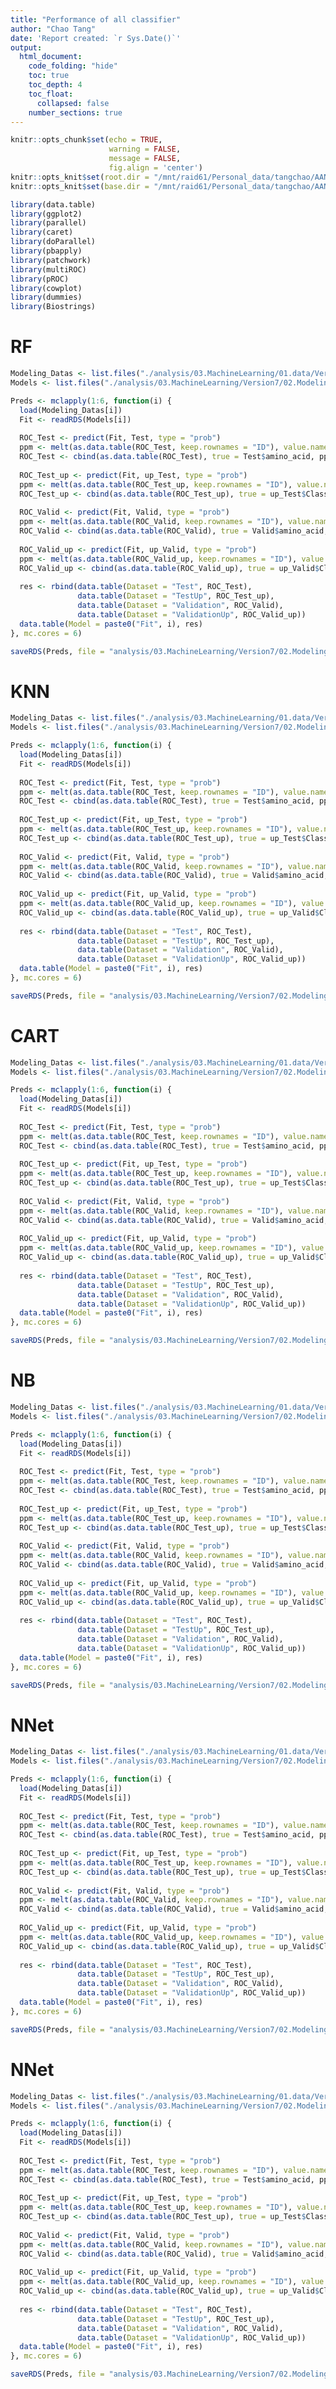 ```yaml
---
title: "Performance of all classifier"
author: "Chao Tang"
date: 'Report created: `r Sys.Date()`'
output: 
  html_document: 
    code_folding: "hide"
    toc: true
    toc_depth: 4
    toc_float: 
      collapsed: false
    number_sections: true
---
```


```r
knitr::opts_chunk$set(echo = TRUE, 
                      warning = FALSE, 
                      message = FALSE, 
                      fig.align = 'center')
knitr::opts_knit$set(root.dir = "/mnt/raid61/Personal_data/tangchao/AANanopore")
knitr::opts_knit$set(base.dir = "/mnt/raid61/Personal_data/tangchao/AANanopore")
```

```r
library(data.table)
library(ggplot2)
library(parallel)
library(caret)
library(doParallel)
library(pbapply)
library(patchwork)
library(multiROC)
library(pROC)
library(cowplot)
library(dummies)
library(Biostrings)
```

# RF

```r
Modeling_Datas <- list.files("./analysis/03.MachineLearning/01.data/Version7", "Modeling_Data", full.names = T)
Models <- list.files("./analysis/03.MachineLearning/Version7/02.Modeling/01.RF/01.Models", "RF_Density_Line_Ony", full.names = T)

Preds <- mclapply(1:6, function(i) {
  load(Modeling_Datas[i])
  Fit <- readRDS(Models[i])
  
  ROC_Test <- predict(Fit, Test, type = "prob")
  ppm <- melt(as.data.table(ROC_Test, keep.rownames = "ID"), value.name = "Prob", variable.name = "pred")[, .SD[which.max(Prob), ], ID]
  ROC_Test <- cbind(as.data.table(ROC_Test), true = Test$amino_acid, ppm[, 2:3])
  
  ROC_Test_up <- predict(Fit, up_Test, type = "prob")
  ppm <- melt(as.data.table(ROC_Test_up, keep.rownames = "ID"), value.name = "Prob", variable.name = "pred")[, .SD[which.max(Prob), ], ID]
  ROC_Test_up <- cbind(as.data.table(ROC_Test_up), true = up_Test$Class, ppm[, 2:3])
  
  ROC_Valid <- predict(Fit, Valid, type = "prob")
  ppm <- melt(as.data.table(ROC_Valid, keep.rownames = "ID"), value.name = "Prob", variable.name = "pred")[, .SD[which.max(Prob), ], ID]
  ROC_Valid <- cbind(as.data.table(ROC_Valid), true = Valid$amino_acid, ppm[, 2:3])
  
  ROC_Valid_up <- predict(Fit, up_Valid, type = "prob")
  ppm <- melt(as.data.table(ROC_Valid_up, keep.rownames = "ID"), value.name = "Prob", variable.name = "pred")[, .SD[which.max(Prob), ], ID]
  ROC_Valid_up <- cbind(as.data.table(ROC_Valid_up), true = up_Valid$Class, ppm[, 2:3])
  
  res <- rbind(data.table(Dataset = "Test", ROC_Test), 
               data.table(Dataset = "TestUp", ROC_Test_up),
               data.table(Dataset = "Validation", ROC_Valid),
               data.table(Dataset = "ValidationUp", ROC_Valid_up))
  data.table(Model = paste0("Fit", i), res)
}, mc.cores = 6)

saveRDS(Preds, file = "analysis/03.MachineLearning/Version7/02.Modeling/01.RF/02.CompareModels/Preds_Density_Line_Only_Model.Rds")
```

# KNN

```r
Modeling_Datas <- list.files("./analysis/03.MachineLearning/01.data/Version7", "Modeling_Data", full.names = T)
Models <- list.files("./analysis/03.MachineLearning/Version7/02.Modeling/05.knn/01.Models", "knn_Density_Line_Ony", full.names = T)

Preds <- mclapply(1:6, function(i) {
  load(Modeling_Datas[i])
  Fit <- readRDS(Models[i])
  
  ROC_Test <- predict(Fit, Test, type = "prob")
  ppm <- melt(as.data.table(ROC_Test, keep.rownames = "ID"), value.name = "Prob", variable.name = "pred")[, .SD[which.max(Prob), ], ID]
  ROC_Test <- cbind(as.data.table(ROC_Test), true = Test$amino_acid, ppm[, 2:3])
  
  ROC_Test_up <- predict(Fit, up_Test, type = "prob")
  ppm <- melt(as.data.table(ROC_Test_up, keep.rownames = "ID"), value.name = "Prob", variable.name = "pred")[, .SD[which.max(Prob), ], ID]
  ROC_Test_up <- cbind(as.data.table(ROC_Test_up), true = up_Test$Class, ppm[, 2:3])
  
  ROC_Valid <- predict(Fit, Valid, type = "prob")
  ppm <- melt(as.data.table(ROC_Valid, keep.rownames = "ID"), value.name = "Prob", variable.name = "pred")[, .SD[which.max(Prob), ], ID]
  ROC_Valid <- cbind(as.data.table(ROC_Valid), true = Valid$amino_acid, ppm[, 2:3])
  
  ROC_Valid_up <- predict(Fit, up_Valid, type = "prob")
  ppm <- melt(as.data.table(ROC_Valid_up, keep.rownames = "ID"), value.name = "Prob", variable.name = "pred")[, .SD[which.max(Prob), ], ID]
  ROC_Valid_up <- cbind(as.data.table(ROC_Valid_up), true = up_Valid$Class, ppm[, 2:3])
  
  res <- rbind(data.table(Dataset = "Test", ROC_Test), 
               data.table(Dataset = "TestUp", ROC_Test_up),
               data.table(Dataset = "Validation", ROC_Valid),
               data.table(Dataset = "ValidationUp", ROC_Valid_up))
  data.table(Model = paste0("Fit", i), res)
}, mc.cores = 6)

saveRDS(Preds, file = "analysis/03.MachineLearning/Version7/02.Modeling/05.knn/02.CompareModels/Preds_Density_Line_Only_Model.Rds")
```

# CART

```r
Modeling_Datas <- list.files("./analysis/03.MachineLearning/01.data/Version7", "Modeling_Data", full.names = T)
Models <- list.files("./analysis/03.MachineLearning/Version7/02.Modeling/06.CART/01.Models", "CART_Density_Line_Ony", full.names = T)

Preds <- mclapply(1:6, function(i) {
  load(Modeling_Datas[i])
  Fit <- readRDS(Models[i])
  
  ROC_Test <- predict(Fit, Test, type = "prob")
  ppm <- melt(as.data.table(ROC_Test, keep.rownames = "ID"), value.name = "Prob", variable.name = "pred")[, .SD[which.max(Prob), ], ID]
  ROC_Test <- cbind(as.data.table(ROC_Test), true = Test$amino_acid, ppm[, 2:3])
  
  ROC_Test_up <- predict(Fit, up_Test, type = "prob")
  ppm <- melt(as.data.table(ROC_Test_up, keep.rownames = "ID"), value.name = "Prob", variable.name = "pred")[, .SD[which.max(Prob), ], ID]
  ROC_Test_up <- cbind(as.data.table(ROC_Test_up), true = up_Test$Class, ppm[, 2:3])
  
  ROC_Valid <- predict(Fit, Valid, type = "prob")
  ppm <- melt(as.data.table(ROC_Valid, keep.rownames = "ID"), value.name = "Prob", variable.name = "pred")[, .SD[which.max(Prob), ], ID]
  ROC_Valid <- cbind(as.data.table(ROC_Valid), true = Valid$amino_acid, ppm[, 2:3])
  
  ROC_Valid_up <- predict(Fit, up_Valid, type = "prob")
  ppm <- melt(as.data.table(ROC_Valid_up, keep.rownames = "ID"), value.name = "Prob", variable.name = "pred")[, .SD[which.max(Prob), ], ID]
  ROC_Valid_up <- cbind(as.data.table(ROC_Valid_up), true = up_Valid$Class, ppm[, 2:3])
  
  res <- rbind(data.table(Dataset = "Test", ROC_Test), 
               data.table(Dataset = "TestUp", ROC_Test_up),
               data.table(Dataset = "Validation", ROC_Valid),
               data.table(Dataset = "ValidationUp", ROC_Valid_up))
  data.table(Model = paste0("Fit", i), res)
}, mc.cores = 6)

saveRDS(Preds, file = "analysis/03.MachineLearning/Version7/02.Modeling/06.CART/02.CompareModels/Preds_Density_Line_Only_Model.Rds")
```

# NB

```r
Modeling_Datas <- list.files("./analysis/03.MachineLearning/01.data/Version7", "Modeling_Data", full.names = T)
Models <- list.files("./analysis/03.MachineLearning/Version7/02.Modeling/02.NB/01.Models", "NB_Density_Line_Ony", full.names = T)

Preds <- mclapply(1:6, function(i) {
  load(Modeling_Datas[i])
  Fit <- readRDS(Models[i])
  
  ROC_Test <- predict(Fit, Test, type = "prob")
  ppm <- melt(as.data.table(ROC_Test, keep.rownames = "ID"), value.name = "Prob", variable.name = "pred")[, .SD[which.max(Prob), ], ID]
  ROC_Test <- cbind(as.data.table(ROC_Test), true = Test$amino_acid, ppm[, 2:3])
  
  ROC_Test_up <- predict(Fit, up_Test, type = "prob")
  ppm <- melt(as.data.table(ROC_Test_up, keep.rownames = "ID"), value.name = "Prob", variable.name = "pred")[, .SD[which.max(Prob), ], ID]
  ROC_Test_up <- cbind(as.data.table(ROC_Test_up), true = up_Test$Class, ppm[, 2:3])
  
  ROC_Valid <- predict(Fit, Valid, type = "prob")
  ppm <- melt(as.data.table(ROC_Valid, keep.rownames = "ID"), value.name = "Prob", variable.name = "pred")[, .SD[which.max(Prob), ], ID]
  ROC_Valid <- cbind(as.data.table(ROC_Valid), true = Valid$amino_acid, ppm[, 2:3])
  
  ROC_Valid_up <- predict(Fit, up_Valid, type = "prob")
  ppm <- melt(as.data.table(ROC_Valid_up, keep.rownames = "ID"), value.name = "Prob", variable.name = "pred")[, .SD[which.max(Prob), ], ID]
  ROC_Valid_up <- cbind(as.data.table(ROC_Valid_up), true = up_Valid$Class, ppm[, 2:3])
  
  res <- rbind(data.table(Dataset = "Test", ROC_Test), 
               data.table(Dataset = "TestUp", ROC_Test_up),
               data.table(Dataset = "Validation", ROC_Valid),
               data.table(Dataset = "ValidationUp", ROC_Valid_up))
  data.table(Model = paste0("Fit", i), res)
}, mc.cores = 6)

saveRDS(Preds, file = "analysis/03.MachineLearning/Version7/02.Modeling/02.NB/02.CompareModels/Preds_Density_Line_Only_Model.Rds")
```

# NNet

```r
Modeling_Datas <- list.files("./analysis/03.MachineLearning/01.data/Version7", "Modeling_Data", full.names = T)
Models <- list.files("./analysis/03.MachineLearning/Version7/02.Modeling/04.pcaNNet/01.Models", "NNet_Density_Line_Ony", full.names = T)

Preds <- mclapply(1:6, function(i) {
  load(Modeling_Datas[i])
  Fit <- readRDS(Models[i])
  
  ROC_Test <- predict(Fit, Test, type = "prob")
  ppm <- melt(as.data.table(ROC_Test, keep.rownames = "ID"), value.name = "Prob", variable.name = "pred")[, .SD[which.max(Prob), ], ID]
  ROC_Test <- cbind(as.data.table(ROC_Test), true = Test$amino_acid, ppm[, 2:3])
  
  ROC_Test_up <- predict(Fit, up_Test, type = "prob")
  ppm <- melt(as.data.table(ROC_Test_up, keep.rownames = "ID"), value.name = "Prob", variable.name = "pred")[, .SD[which.max(Prob), ], ID]
  ROC_Test_up <- cbind(as.data.table(ROC_Test_up), true = up_Test$Class, ppm[, 2:3])
  
  ROC_Valid <- predict(Fit, Valid, type = "prob")
  ppm <- melt(as.data.table(ROC_Valid, keep.rownames = "ID"), value.name = "Prob", variable.name = "pred")[, .SD[which.max(Prob), ], ID]
  ROC_Valid <- cbind(as.data.table(ROC_Valid), true = Valid$amino_acid, ppm[, 2:3])
  
  ROC_Valid_up <- predict(Fit, up_Valid, type = "prob")
  ppm <- melt(as.data.table(ROC_Valid_up, keep.rownames = "ID"), value.name = "Prob", variable.name = "pred")[, .SD[which.max(Prob), ], ID]
  ROC_Valid_up <- cbind(as.data.table(ROC_Valid_up), true = up_Valid$Class, ppm[, 2:3])
  
  res <- rbind(data.table(Dataset = "Test", ROC_Test), 
               data.table(Dataset = "TestUp", ROC_Test_up),
               data.table(Dataset = "Validation", ROC_Valid),
               data.table(Dataset = "ValidationUp", ROC_Valid_up))
  data.table(Model = paste0("Fit", i), res)
}, mc.cores = 6)

saveRDS(Preds, file = "analysis/03.MachineLearning/Version7/02.Modeling/04.pcaNNet/02.CompareModels/Preds_Density_Line_Only_Model.Rds")
```

# NNet

```r
Modeling_Datas <- list.files("./analysis/03.MachineLearning/01.data/Version7", "Modeling_Data", full.names = T)
Models <- list.files("./analysis/03.MachineLearning/Version7/02.Modeling/07.AdaBoost/01.Models", "AdaBoost_Density_Line_Ony", full.names = T)

Preds <- mclapply(1:6, function(i) {
  load(Modeling_Datas[i])
  Fit <- readRDS(Models[i])
  
  ROC_Test <- predict(Fit, Test, type = "prob")
  ppm <- melt(as.data.table(ROC_Test, keep.rownames = "ID"), value.name = "Prob", variable.name = "pred")[, .SD[which.max(Prob), ], ID]
  ROC_Test <- cbind(as.data.table(ROC_Test), true = Test$amino_acid, ppm[, 2:3])
  
  ROC_Test_up <- predict(Fit, up_Test, type = "prob")
  ppm <- melt(as.data.table(ROC_Test_up, keep.rownames = "ID"), value.name = "Prob", variable.name = "pred")[, .SD[which.max(Prob), ], ID]
  ROC_Test_up <- cbind(as.data.table(ROC_Test_up), true = up_Test$Class, ppm[, 2:3])
  
  ROC_Valid <- predict(Fit, Valid, type = "prob")
  ppm <- melt(as.data.table(ROC_Valid, keep.rownames = "ID"), value.name = "Prob", variable.name = "pred")[, .SD[which.max(Prob), ], ID]
  ROC_Valid <- cbind(as.data.table(ROC_Valid), true = Valid$amino_acid, ppm[, 2:3])
  
  ROC_Valid_up <- predict(Fit, up_Valid, type = "prob")
  ppm <- melt(as.data.table(ROC_Valid_up, keep.rownames = "ID"), value.name = "Prob", variable.name = "pred")[, .SD[which.max(Prob), ], ID]
  ROC_Valid_up <- cbind(as.data.table(ROC_Valid_up), true = up_Valid$Class, ppm[, 2:3])
  
  res <- rbind(data.table(Dataset = "Test", ROC_Test), 
               data.table(Dataset = "TestUp", ROC_Test_up),
               data.table(Dataset = "Validation", ROC_Valid),
               data.table(Dataset = "ValidationUp", ROC_Valid_up))
  data.table(Model = paste0("Fit", i), res)
}, mc.cores = 6)

saveRDS(Preds, file = "analysis/03.MachineLearning/Version7/02.Modeling/07.AdaBoost/02.CompareModels/Preds_Density_Line_Only_Model.Rds")
```
